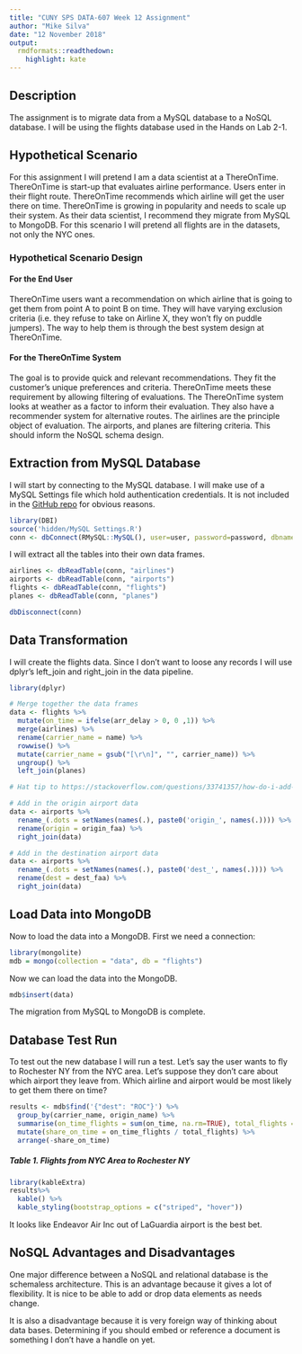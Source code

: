 ```yaml
---
title: "CUNY SPS DATA-607 Week 12 Assignment"
author: "Mike Silva"
date: "12 November 2018"
output:
  rmdformats::readthedown:
    highlight: kate
---
```


## Description

The assignment is to migrate data from a MySQL database to a NoSQL database.  I will be using the flights database used in the Hands on Lab 2-1.

## Hypothetical Scenario

For this assignment I will pretend I am a data scientist at a ThereOnTime.  ThereOnTime is  start-up that evaluates airline performance.  Users enter in their flight route.  ThereOnTime recommends which airline will get the user there on time.  ThereOnTime is growing in popularity and needs to scale up their system.  As their data scientist, I recommend they migrate from MySQL to MongoDB.  For this scenario I will pretend all flights are in the datasets, not only the NYC ones.

### Hypothetical Scenario Design

#### For the End User

ThereOnTime users want a recommendation on which airline that is going to get them from point A to point B on time.  They will have varying exclusion criteria (i.e. they refuse to take on Airline X, they won't fly on puddle jumpers).  The way to help them is through the best system design at ThereOnTime.

#### For the ThereOnTime System

The goal is to provide  quick and relevant recommendations.  They fit the customer's unique preferences and criteria.  ThereOnTime meets these requirement by allowing filtering of evaluations.  The ThereOnTime system looks at weather as a factor to inform their evaluation.  They also have a recommender system for alternative routes.  The airlines are the principle object of evaluation.  The airports, and planes are filtering criteria.  This should inform the NoSQL schema design.

## Extraction from MySQL Database

I will start by connecting to the MySQL database.  I will make use of a MySQL Settings file which hold authentication credentials.  It is not included in the [GitHub repo](https://github.com/mikeasilva/CUNY-SPS/tree/master/DATA607) for obvious reasons.

```r
library(DBI)
source('hidden/MySQL Settings.R')
conn <- dbConnect(RMySQL::MySQL(), user=user, password=password, dbname='flights', host=host)
```

I will extract all the tables into their own data frames.

```r
airlines <- dbReadTable(conn, "airlines")
airports <- dbReadTable(conn, "airports")
flights <- dbReadTable(conn, "flights")
planes <- dbReadTable(conn, "planes") 

dbDisconnect(conn)
```

## Data Transformation

I will create the flights data.  Since I don't want to loose any records I will use dplyr's left_join and right_join in the data pipeline.

```r
library(dplyr)

# Merge together the data frames
data <- flights %>%
  mutate(on_time = ifelse(arr_delay > 0, 0 ,1)) %>%
  merge(airlines) %>%
  rename(carrier_name = name) %>%
  rowwise() %>%
  mutate(carrier_name = gsub("[\r\n]", "", carrier_name)) %>%
  ungroup() %>%
  left_join(planes)

# Hat tip to https://stackoverflow.com/questions/33741357/how-do-i-add-a-prefix-to-several-variable-names-using-dplyr for rename all columns

# Add in the origin airport data
data <- airports %>%
  rename_(.dots = setNames(names(.), paste0('origin_', names(.)))) %>%
  rename(origin = origin_faa) %>%
  right_join(data)

# Add in the destination airport data
data <- airports %>%
  rename_(.dots = setNames(names(.), paste0('dest_', names(.)))) %>%
  rename(dest = dest_faa) %>%
  right_join(data)
```

## Load Data into MongoDB

Now to load the data into a MongoDB.  First we need a connection:

```r
library(mongolite)
mdb = mongo(collection = "data", db = "flights")
```

Now we can load the data into the MongoDB.

```r
mdb$insert(data)
```

The migration from MySQL to MongoDB is complete.

## Database Test Run

To test out the new database I will run a test.  Let's say the user wants to fly to Rochester NY from the NYC area.  Let's suppose they don't care about which airport they leave from.  Which airline and airport would be most likely to get them there on time?

```r
results <- mdb$find('{"dest": "ROC"}') %>%
  group_by(carrier_name, origin_name) %>%
  summarise(on_time_flights = sum(on_time, na.rm=TRUE), total_flights = n()) %>%
  mutate(share_on_time = on_time_flights / total_flights) %>%
  arrange(-share_on_time)
```

##### Table 1. Flights from NYC Area to Rochester NY
```r
library(kableExtra)
results%>%
  kable() %>%
  kable_styling(bootstrap_options = c("striped", "hover"))
```

It looks like Endeavor Air Inc out of LaGuardia airport is the best bet.  

## NoSQL Advantages and Disadvantages

One major difference between a NoSQL and relational database is the schemaless architecture.  This is an advantage because it gives a lot of flexibility.  It is nice to be able to add or drop data elements as needs change.  

It is also a disadvantage because it is very foreign way of thinking about data bases.  Determining if you should embed or reference a document is something I don't have a handle on yet.